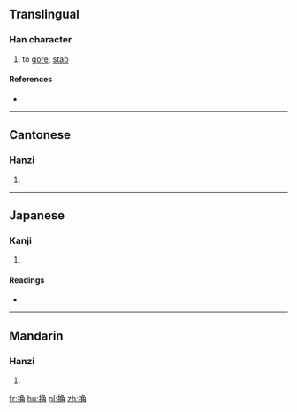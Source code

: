 ==Translingual==

===Han character===
{{Han char|rn=64|rad=手|as=07|sn=10|four=57027|canj=QNBG,QNBQ|ids=⿰扌角}}

# to [[gore]], [[stab]]

====References====
* {{Han ref|kx=0434.080|dkj=12156|dj=0783.150|hdz=31886.070|uh=6354|ud=25428|bh=D1C2|bd=53698}}

----

==Cantonese==

===Hanzi===
{{yue-hanzi|jyut=[[gok3]]|y=gok3}}

# {{defn|lang=yue|sort=手07}}

----

==Japanese==

===Kanji===
{{ja-kanji|grade=|rs=手07}}

# {{defn|lang=ja|sort=手07}}

====Readings====
* {{ja-readings|on=[[かく]] (kaku), [[さく]] (saku), [[ざく]] (zaku)|kun=[[とる]] (toru)}}

----

==Mandarin==

===Hanzi===
{{cmn-hanzi|pin=[[jué]] ([[jue2]])|wg=chüeh<sup>2</sup>}}

# {{defn|lang=cmn|sort=手07}}

[[fr:捔]]
[[hu:捔]]
[[pl:捔]]
[[zh:捔]]